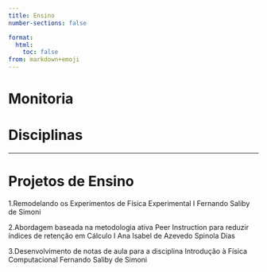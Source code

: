 ```yaml
---
title: Ensino
number-sections: false

format:
  html:
    toc: false
from: markdown+emoji
---
```


# Monitoria 

# Disciplinas 

---
# Projetos de Ensino 

1.Remodelando os Experimentos de Física Experimental I
Fernando Saliby de Simoni

2.Abordagem baseada na metodologia ativa Peer Instruction para reduzir índices de retenção em Cálculo I
Ana Isabel de Azevedo Spinola Dias

3.Desenvolvimento de notas de aula para a disciplina Introdução à Física Computacional
Fernando Saliby de Simoni